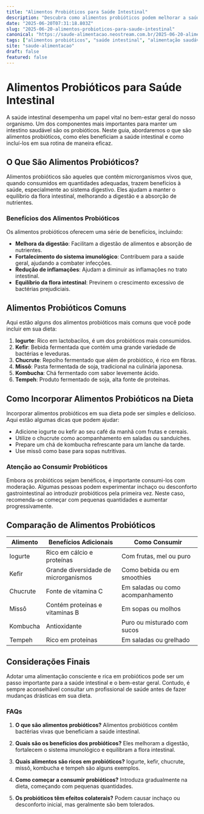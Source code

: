 ```yaml
---
title: "Alimentos Probióticos para Saúde Intestinal"
description: "Descubra como alimentos probióticos podem melhorar a saúde intestinal e promover bem-estar geral. Guia completo com dicas e informações."
date: "2025-06-20T07:31:18.803Z"
slug: "2025-06-20-alimentos-probioticos-para-saude-intestinal"
canonical: "https://saude-alimentacao.neostream.com.br/2025-06-20-alimentos-probioticos-para-saude-intestinal"
tags: ["alimentos probióticos", "saúde intestinal", "alimentação saudável", "bem-estar"]
site: "saude-alimentacao"
draft: false
featured: false
---
```


# Alimentos Probióticos para Saúde Intestinal

A saúde intestinal desempenha um papel vital no bem-estar geral do nosso organismo. Um dos componentes mais importantes para manter um intestino saudável são os probióticos. Neste guia, abordaremos o que são alimentos probióticos, como eles beneficiam a saúde intestinal e como incluí-los em sua rotina de maneira eficaz.

## O Que São Alimentos Probióticos?

Alimentos probióticos são aqueles que contêm microrganismos vivos que, quando consumidos em quantidades adequadas, trazem benefícios à saúde, especialmente ao sistema digestivo. Eles ajudam a manter o equilíbrio da flora intestinal, melhorando a digestão e a absorção de nutrientes.

### Benefícios dos Alimentos Probióticos

Os alimentos probióticos oferecem uma série de benefícios, incluindo:

- **Melhora da digestão**: Facilitam a digestão de alimentos e absorção de nutrientes.
- **Fortalecimento do sistema imunológico**: Contribuem para a saúde geral, ajudando a combater infecções.
- **Redução de inflamações**: Ajudam a diminuir as inflamações no trato intestinal.
- **Equilíbrio da flora intestinal**: Previnem o crescimento excessivo de bactérias prejudiciais.

## Alimentos Probióticos Comuns

Aqui estão alguns dos alimentos probióticos mais comuns que você pode incluir em sua dieta:

1. **Iogurte**: Rico em lactobacilos, é um dos probióticos mais consumidos.
2. **Kefir**: Bebida fermentada que contém uma grande variedade de bactérias e leveduras.
3. **Chucrute**: Repolho fermentado que além de probiótico, é rico em fibras.
4. **Missô**: Pasta fermentada de soja, tradicional na culinária japonesa.
5. **Kombucha**: Chá fermentado com sabor levemente ácido.
6. **Tempeh**: Produto fermentado de soja, alta fonte de proteínas.

## Como Incorporar Alimentos Probióticos na Dieta

Incorporar alimentos probióticos em sua dieta pode ser simples e delicioso. Aqui estão algumas dicas que podem ajudar:

- Adicione iogurte ou kefir ao seu café da manhã com frutas e cereais.
- Utilize o chucrute como acompanhamento em saladas ou sanduíches.
- Prepare um chá de kombucha refrescante para um lanche da tarde.
- Use missô como base para sopas nutritivas.

### Atenção ao Consumir Probióticos

Embora os probióticos sejam benéficos, é importante consumi-los com moderação. Algumas pessoas podem experimentar inchaço ou desconforto gastrointestinal ao introduzir probióticos pela primeira vez. Neste caso, recomenda-se começar com pequenas quantidades e aumentar progressivamente.

## Comparação de Alimentos Probióticos

| Alimento  | Benefícios Adicionais                 | Como Consumir                        |
|-----------|--------------------------------------|-------------------------------------|
| Iogurte   | Rico em cálcio e proteínas           | Com frutas, mel ou puro              |
| Kefir     | Grande diversidade de microrganismos | Como bebida ou em smoothies         |
| Chucrute  | Fonte de vitamina C                  | Em saladas ou como acompanhamento   |
| Missô     | Contém proteínas e vitaminas B       | Em sopas ou molhos                  |
| Kombucha  | Antioxidante                         | Puro ou misturado com sucos         |
| Tempeh    | Rico em proteínas                    | Em saladas ou grelhado              |

## Considerações Finais

Adotar uma alimentação consciente e rica em probióticos pode ser um passo importante para a saúde intestinal e o bem-estar geral. Contudo, é sempre aconselhável consultar um profissional de saúde antes de fazer mudanças drásticas em sua dieta.

### FAQs

1. **O que são alimentos probióticos?**
   Alimentos probióticos contêm bactérias vivas que beneficiam a saúde intestinal.

2. **Quais são os benefícios dos probióticos?**
   Eles melhoram a digestão, fortalecem o sistema imunológico e equilibram a flora intestinal.

3. **Quais alimentos são ricos em probióticos?**
   Iogurte, kefir, chucrute, missô, kombucha e tempeh são alguns exemplos.

4. **Como começar a consumir probióticos?**
   Introduza gradualmente na dieta, começando com pequenas quantidades.

5. **Os probióticos têm efeitos colaterais?**
   Podem causar inchaço ou desconforto inicial, mas geralmente são bem tolerados.